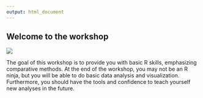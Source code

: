 ```yaml
---
output: html_document
---
```


## Welcome to the workshop

![](favicon.ico)

The goal of this workshop is to provide you with basic R skills, emphasizing comparative methods.  At the end of the workshop, you may not be an R ninja, but you will be able to do basic data analysis and visualization.  Furthermore, you should have the tools and confidence to teach yourself new analyses in the future. 

